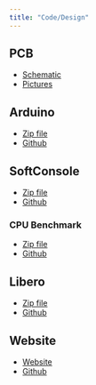 ```yaml
---
title: "Code/Design"
---
```


## PCB

* [Schematic]()
* [Pictures]()

## Arduino

* [Zip file](./downloads/Arduino.zip)
* [Github](https://github.com/ECEN499-NASA/Arduino)

## SoftConsole

* [Zip file](./downloads/SoftConsole.zip)
* [Github](https://github.com/ECEN499-NASA/SoftConsole)

### CPU Benchmark

* [Zip file](./downloads/dhrystone.zip)
* [Github](https://github.com/riscv/riscv-tests/tree/master/benchmarks/dhrystone)

## Libero

* [Zip file]()
* [Github](https://github.com/ECEN499-NASA/Libero)

## Website

* [Website](./index.html)
<!-- * [Zip file]() -->
* [Github](https://github.com/ECEN499-NASA/ECEN-NASA.github.io)